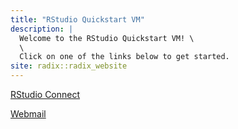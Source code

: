 ```yaml
---
title: "RStudio Quickstart VM"
description: |
  Welcome to the RStudio Quickstart VM! \
  \
  Click on one of the links below to get started.
site: radix::radix_website
---
```


[RStudio Connect](rsconnect/)

[Webmail](webmail/)
